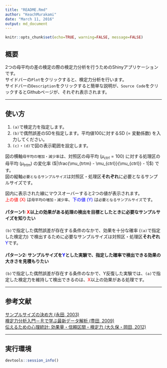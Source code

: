 ```yaml
---
title: "README.Rmd"
author: "KeachMurakami"
date: "March 11, 2016"
output: md_document
---
```


```r
knitr::opts_chunk$set(echo=TRUE, warning=FALSE, message=FALSE)
```

## 概要  
2つの母平均の差の検定の際の検定力分析を行うためのShinyアプリケーションです。  
サイドバーの`Plot`をクリックすると、検定力分析を行います。  
サイドバーの`Description`をクリックすると簡単な説明が、`Source Code`をクリックするとGithubページが、それぞれ表示されます。  

----

## 使い方  

1. `(a)`で検定力を指定します。  
2. `(b)`で偶然誤差のSDを指定します。平均値100に対するSD (= 変動係数) を入力してください。  
3. `(c)`・`(d)`で図の表示範囲を設定します。  

図の横軸`母平均の増加・減少率`は、対照区の母平均 ($\mu_{ctrl} = 100$) に対する処理区の母平均 ($\mu_{trtm}$) の変化率 ($|\frac{\mu_{trtm} - \mu_{ctrl}}{\mu_{ctrl}} - 1|$) です。  
図の縦軸`必要となるサンプルサイズ`は対照区・処理区**それぞれ**に必要となるサンプルサイズです。  

図内に表示された線にマウスオーバーすると2つの値が表示されます。  
<span style="color:red">上の値 (X)</span> は`母平均の増加・減少率`、<span style="color:blue">下の値 (Y)</span> は`必要となるサンプルサイズ`です。  

#### パターン1: <span style="color:red">X</span>以上の効果がある処理の検出を目標としたときに必要なサンプルサイズを知りたい  
`(b)`で指定した偶然誤差が存在する条件のなかで、効果を十分な確率 (`(a)`で指定した検定力) で検出するために必要なサンプルサイズは対照区・処理区**それぞれ**<span style="color:blue">Y</span>です。  

#### パターン2: サンプルサイズを<span style="color:blue">Y</span>とした実験で、指定した確率で検出できる効果の大きさを見積もりたい  
`(b)`で指定した偶然誤差が存在する条件のなかで、Y反復した実験では、`(a)`で指定した検定力を維持して検出できるのは、<span style="color:red">X</span>以上の効果がある処理です。  

----

## 参考文献  
[サンプルサイズの決め方 (永田, 2003)](http://www.asakura.co.jp/books/isbn/978-4-254-12665-5/)  
[検定力分析入門－Ｒで学ぶ最新データ解析 (豊田, 2009)](http://www.tokyo-tosho.co.jp/books/ISBN978-4-489-02065-0.html)  
[伝えるための心理統計: 効果量・信頼区間・検定力 (大久保・岡田, 2012)](http://www.keisoshobo.co.jp/book/b97219.html)  

----

## 実行環境
```r
devtools::session_info()
```